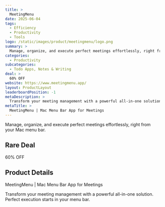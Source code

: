 ```yaml
---
title: >
  MeetingMenu
date: 2025-06-04
tags:
  - Efficiency
  - Productivity
  - Tools
logo: /static/images/product/meetingmenu/logo.png
summary: >
  Manage, organize, and execute perfect meetings effortlessly, right from your Mac menu bar.
categories:
  - Productivity
subcategories:
  - Todo Apps, Notes & Writing
deal: >
  60% OFF
website: https://www.meetingmenu.app/
layout: ProductLayout
leaderboardPosition: -1
metaDescription: >
  Transform your meeting management with a powerful all-in-one solution. Perfect execution starts in your menu bar.
metaTitle: >
  MeetingMenu | Mac Menu Bar App for Meetings
---
```

Manage, organize, and execute perfect meetings effortlessly, right from your Mac menu bar.

## Rare Deal

60% OFF

## Product Details

MeetingMenu | Mac Menu Bar App for Meetings

Transform your meeting management with a powerful all-in-one solution. Perfect execution starts in your menu bar.
